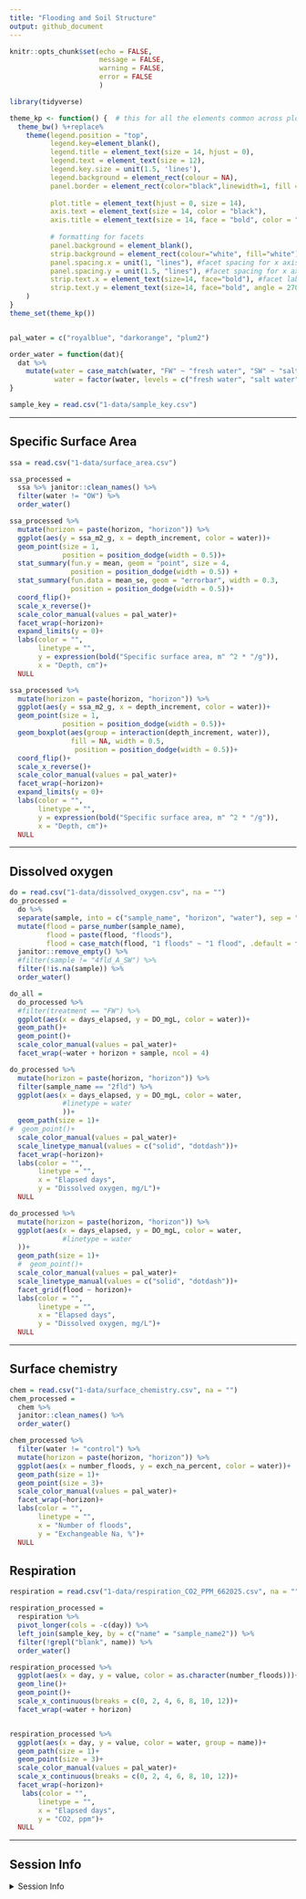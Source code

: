 ```yaml
---
title: "Flooding and Soil Structure"
output: github_document
---
```


```r
knitr::opts_chunk$set(echo = FALSE,
                      message = FALSE,
                      warning = FALSE,
                      error = FALSE
                      )
```


```r
library(tidyverse)

theme_kp <- function() {  # this for all the elements common across plots
  theme_bw() %+replace%
    theme(legend.position = "top",
          legend.key=element_blank(),
          legend.title = element_text(size = 14, hjust = 0),
          legend.text = element_text(size = 12),
          legend.key.size = unit(1.5, 'lines'),
          legend.background = element_rect(colour = NA),
          panel.border = element_rect(color="black",linewidth=1, fill = NA),
          
          plot.title = element_text(hjust = 0, size = 14),
          axis.text = element_text(size = 14, color = "black"),
          axis.title = element_text(size = 14, face = "bold", color = "black"),
          
          # formatting for facets
          panel.background = element_blank(),
          strip.background = element_rect(colour="white", fill="white"), #facet formatting
          panel.spacing.x = unit(1, "lines"), #facet spacing for x axis
          panel.spacing.y = unit(1.5, "lines"), #facet spacing for x axis
          strip.text.x = element_text(size=14, face="bold"), #facet labels
          strip.text.y = element_text(size=14, face="bold", angle = 270) #facet labels
    )
}
theme_set(theme_kp())


pal_water = c("royalblue", "darkorange", "plum2")

order_water = function(dat){
  dat %>% 
    mutate(water = case_match(water, "FW" ~ "fresh water", "SW" ~ "salt water", .default = water),
           water = factor(water, levels = c("fresh water", "salt water", "control")))
}
```

```r

sample_key = read.csv("1-data/sample_key.csv")

```

--- 

## Specific Surface Area

```r

ssa = read.csv("1-data/surface_area.csv")

ssa_processed = 
  ssa %>% janitor::clean_names() %>% 
  filter(water != "OW") %>% 
  order_water()

```

```r

ssa_processed %>% 
  mutate(horizon = paste(horizon, "horizon")) %>%
  ggplot(aes(y = ssa_m2_g, x = depth_increment, color = water))+
  geom_point(size = 1,
             position = position_dodge(width = 0.5))+
  stat_summary(fun.y = mean, geom = "point", size = 4,
               position = position_dodge(width = 0.5)) + 
  stat_summary(fun.data = mean_se, geom = "errorbar", width = 0.3,
               position = position_dodge(width = 0.5))+
  coord_flip()+
  scale_x_reverse()+
  scale_color_manual(values = pal_water)+
  facet_wrap(~horizon)+
  expand_limits(y = 0)+
  labs(color = "",
       linetype = "",
       y = expression(bold("Specific surface area, m" ^2 * "/g")),
       x = "Depth, cm")+
  NULL

ssa_processed %>% 
  mutate(horizon = paste(horizon, "horizon")) %>%
  ggplot(aes(y = ssa_m2_g, x = depth_increment, color = water))+
  geom_point(size = 1,
             position = position_dodge(width = 0.5))+
  geom_boxplot(aes(group = interaction(depth_increment, water)),
               fill = NA, width = 0.5,
                position = position_dodge(width = 0.5))+
  coord_flip()+
  scale_x_reverse()+
  scale_color_manual(values = pal_water)+
  facet_wrap(~horizon)+
  expand_limits(y = 0)+
  labs(color = "",
       linetype = "",
       y = expression(bold("Specific surface area, m" ^2 * "/g")),
       x = "Depth, cm")+
  NULL

```


---

## Dissolved oxygen

```r

do = read.csv("1-data/dissolved_oxygen.csv", na = "")
do_processed = 
  do %>% 
  separate(sample, into = c("sample_name", "horizon", "water"), sep = "_", remove = F) %>% 
  mutate(flood = parse_number(sample_name),
         flood = paste(flood, "floods"),
         flood = case_match(flood, "1 floods" ~ "1 flood", .default = flood)) %>% 
  janitor::remove_empty() %>% 
  #filter(sample != "4fld_A_SW") %>% 
  filter(!is.na(sample)) %>% 
  order_water()

do_all = 
  do_processed %>% 
  #filter(treatment == "FW") %>% 
  ggplot(aes(x = days_elapsed, y = DO_mgL, color = water))+
  geom_path()+
  geom_point()+
  scale_color_manual(values = pal_water)+
  facet_wrap(~water + horizon + sample, ncol = 4)

```

```r

do_processed %>% 
  mutate(horizon = paste(horizon, "horizon")) %>% 
  filter(sample_name == "2fld") %>% 
  ggplot(aes(x = days_elapsed, y = DO_mgL, color = water, 
             #linetype = water
             ))+
  geom_path(size = 1)+
#  geom_point()+
  scale_color_manual(values = pal_water)+   
  scale_linetype_manual(values = c("solid", "dotdash"))+   
  facet_wrap(~horizon)+
  labs(color = "",
       linetype = "",
       x = "Elapsed days",
       y = "Dissolved oxygen, mg/L")+
  NULL

```

```r

do_processed %>% 
  mutate(horizon = paste(horizon, "horizon")) %>%
  ggplot(aes(x = days_elapsed, y = DO_mgL, color = water, 
             #linetype = water
  ))+
  geom_path(size = 1)+
  #  geom_point()+
  scale_color_manual(values = pal_water)+   
  scale_linetype_manual(values = c("solid", "dotdash"))+   
  facet_grid(flood ~ horizon)+
  labs(color = "",
       linetype = "",
       x = "Elapsed days",
       y = "Dissolved oxygen, mg/L")+
  NULL
```

---

## Surface chemistry

```r

chem = read.csv("1-data/surface_chemistry.csv", na = "")
chem_processed = 
  chem %>% 
  janitor::clean_names() %>% 
  order_water()

```

```r

chem_processed %>% 
  filter(water != "control") %>% 
  mutate(horizon = paste(horizon, "horizon")) %>%
  ggplot(aes(x = number_floods, y = exch_na_percent, color = water))+
  geom_path(size = 1)+
  geom_point(size = 3)+
  scale_color_manual(values = pal_water)+
  facet_wrap(~horizon)+
  labs(color = "",
       linetype = "",
       x = "Number of floods",
       y = "Exchangeable Na, %")+
  NULL

```

## Respiration

```r

respiration = read.csv("1-data/respiration_CO2_PPM_662025.csv", na = "")

respiration_processed = 
  respiration %>% 
  pivot_longer(cols = -c(day)) %>% 
  left_join(sample_key, by = c("name" = "sample_name2")) %>% 
  filter(!grepl("blank", name)) %>% 
  order_water()

```

```r

respiration_processed %>% 
  ggplot(aes(x = day, y = value, color = as.character(number_floods)))+
  geom_line()+
  geom_point()+
  scale_x_continuous(breaks = c(0, 2, 4, 6, 8, 10, 12))+
  facet_wrap(~water + horizon)


respiration_processed %>% 
  ggplot(aes(x = day, y = value, color = water, group = name))+
  geom_path(size = 1)+
  geom_point(size = 3)+
  scale_color_manual(values = pal_water)+
  scale_x_continuous(breaks = c(0, 2, 4, 6, 8, 10, 12))+
  facet_wrap(~horizon)+
   labs(color = "",
       linetype = "",
       x = "Elapsed days",
       y = "CO2, ppm")+
  NULL

```



---

## Session Info 

<details>
  <summary> Session Info </summary>

Date run: `r Sys.Date()`

```r
sessionInfo()
```

</details>